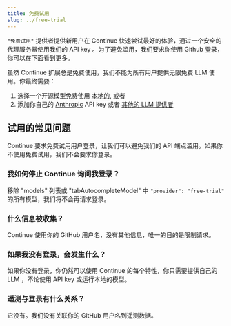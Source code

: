 ```yaml
---
title: 免费试用
slug: ../free-trial
---
```


`"免费试用"` 提供者提供新用户在 Continue 快速尝试最好的体验，通过一个安全的代理服务器使用我们的 API key 。为了避免滥用，我们要求你使用 Github 登录，你可以在下面看到更多。

虽然 Continue 扩展总是免费使用，我们不能为所有用户提供无限免费 LLM 使用。你最终需要：

1. 选择一个开源模型免费使用 [本地的](../top-level/ollama.md), 或者
2. 添加你自己的 [Anthropic](../top-level/anthropic.md) API key 或者 [其他的 LLM 提供者](/customize/model-providers)

## 试用的常见问题

Continue 要求免费试用用户登录，让我们可以避免我们的 API 端点滥用。如果你不使用免费试用，我们不会要求你登录。

### 我如何停止 Continue 询问我登录？

移除 "models" 列表或 "tabAutocompleteModel" 中 `"provider": "free-trial"` 的所有模型，我们将不会再请求登录。

### 什么信息被收集？

Continue 使用你的 GitHub 用户名，没有其他信息，唯一的目的是限制请求。

### 如果我没有登录，会发生什么？

如果你没有登录，你仍然可以使用 Continue 的每个特性，你只需要提供自己的 LLM ，不论使用 API key 或运行本地的模型。

### 遥测与登录有什么关系？

它没有。我们没有关联你的 GitHub 用户名到遥测数据。
